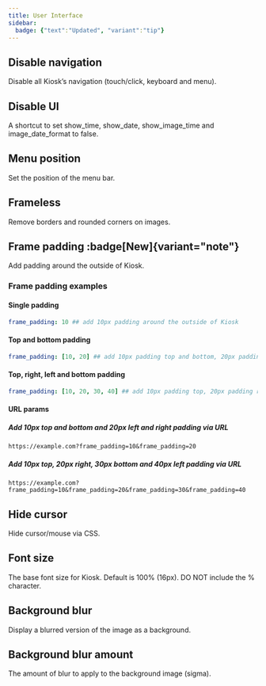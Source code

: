 ```yaml
---
title: User Interface
sidebar:
  badge: {"text":"Updated", "variant":"tip"}
---
```



## Disable navigation

Disable all Kiosk’s navigation (touch/click, keyboard and menu).

<Settings
    config="disable_navigation"
    env="KIOSK_DISABLE_NAVIGATION"
    url="disable_navigation"
    value="bool"
    defaultValue="false"
/>

## Disable UI

A shortcut to set show_time, show_date, show_image_time and image_date_format to false.

<Settings
    config="disable_ui"
    env="KIOSK_DISABLE_UI"
    url="disable_ui"
    value="bool"
    defaultValue="false"
/>

## Menu position

Set the position of the menu bar.

<Settings
    config="menu_position"
    env="KIOSK_MENU_POSITION"
    url="menu_position"
    value="top | bottom"
    defaultValue="top"
/>

## Frameless

Remove borders and rounded corners on images.

<Settings
    config="frameless"
    env="KIOSK_FRAMELESS"
    url="frameless"
    value="bool"
    defaultValue="false"
/>

## Frame padding :badge[New]{variant="note"}

Add padding around the outside of Kiosk.

<Settings
    config="frame_padding"
    env="KIOSK_FRAME_PADDING"
    url="frame_padding"
    value="int | []int"
    defaultValue="0"
/>

### Frame padding examples

#### Single padding
```yaml
frame_padding: 10 ## add 10px padding around the outside of Kiosk
```

#### Top and bottom padding
```yaml
frame_padding: [10, 20] ## add 10px padding top and bottom, 20px padding right and left
```

#### Top, right, left and bottom padding
```yaml
frame_padding: [10, 20, 30, 40] ## add 10px padding top, 20px padding right, 30px padding bottom, 40px padding left
```

#### URL params
##### Add 10px top and bottom and 20px left and right padding via URL
```url
https://example.com?frame_padding=10&frame_padding=20
```

##### Add 10px top, 20px right, 30px bottom and 40px left padding via URL
```url
https://example.com?frame_padding=10&frame_padding=20&frame_padding=30&frame_padding=40
```

## Hide cursor

Hide cursor/mouse via CSS.

<Settings
    config="hide_cursor"
    env="KIOSK_HIDE_CURSOR"
    url="hide_cursor"
    value="bool"
    defaultValue="false"
/>



## Font size

The base font size for Kiosk. Default is 100% (16px). DO NOT include the % character.

<Settings
    config="font_size"
    env="KIOSK_FONT_SIZE"
    url="font_size"
    value="int"
    defaultValue="100"
/>


## Background blur

Display a blurred version of the image as a background.

<Settings
    config="background_blur"
    env="KIOSK_BACKGROUND_BLUR"
    url="background_blur"
    value="bool"
    defaultValue="true"
/>


## Background blur amount

The amount of blur to apply to the background image (sigma).

<Settings
    config="background_blur_amount"
    env="KIOSK_BACKGROUND_BLUR_AMOUNT"
    url="background_blur_amount"
    value="int"
    defaultValue="10"
/>
